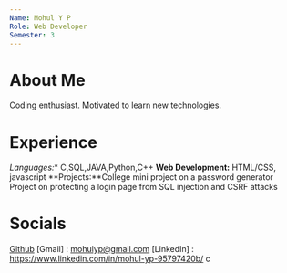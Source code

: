 ```yaml
---
Name: Mohul Y P
Role: Web Developer
Semester: 3
---    
```


# About Me
 
Coding enthusiast. Motivated to learn new technologies.

# Experience
*Languages:** C,SQL,JAVA,Python,C++
**Web Development:** HTML/CSS, javascript
**Projects:**College mini project on a password generator
Project on protecting a login page from SQL injection and CSRF attacks   


# Socials

[Github](https://github.com/galva2174/) 
[Gmail] : mohulyp@gmail.com
[LinkedIn] : https://www.linkedin.com/in/mohul-yp-95797420b/
c